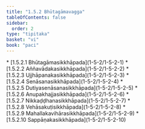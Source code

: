 ```yaml
---
title: "1.5.2 Bhūtagāmavagga"
tableOfContents: false
sidebar:
  order: 2
type: "tipitaka"
basket: "vi"
book: "paci"
---
```



<DynamicBreadcrumb />



<TableOfContents book="paci" section="1.5.2">
* [1.5.2.1 Bhūtagāmasikkhāpada](1-5-2/1-5-2-1)
* [1.5.2.2 Aññavādakasikkhāpada](1-5-2/1-5-2-2)
* [1.5.2.3 Ujjhāpanakasikkhāpada](1-5-2/1-5-2-3)
* [1.5.2.4 Senāsanasikkhāpada](1-5-2/1-5-2-4)
* [1.5.2.5 Dutiyasenāsanasikkhāpada](1-5-2/1-5-2-5)
* [1.5.2.6 Anupakhajjasikkhāpada](1-5-2/1-5-2-6)
* [1.5.2.7 Nikkaḍḍhanasikkhāpada](1-5-2/1-5-2-7)
* [1.5.2.8 Vehāsakuṭisikkhāpada](1-5-2/1-5-2-8)
* [1.5.2.9 Mahallakavihārasikkhāpada](1-5-2/1-5-2-9)
* [1.5.2.10 Sappāṇakasikkhāpada](1-5-2/1-5-2-10)
</TableOfContents>